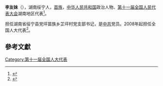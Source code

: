 '''李友妹'''（{{bd|1963年||}}），湖南绥宁人，[[苗族|苗族]]，[[中华人民共和国|中华人民共和国]]政治人物、[[第十一届全国人民代表大会|第十一届全国人民代表大会]]湖南地区代表<ref>{{cite web|author=新华网|title=第十一届全国人大代表|url=http://news.xinhuanet.com/ziliao/2008-03/03/content_7708230.htm?node=36628|publisher=新华网|accessdate=2014-01-07|archive-date=2014-01-10|archive-url=https://web.archive.org/web/20140110211415/http://news.xinhuanet.com/ziliao/2008-03/03/content_7708230.htm?node=36628|dead-url=no}}</ref>。

担任湖南省绥宁县党坪苗族乡芷坪村党支部书记，是[[中共|中共]]党员。2008年起担任全国人大代表<ref>{{cite news|title=全国人大代表信息-李友妹|url= http://210.82.31.1:8084/delegate/viewDelegate.action?dbid=111704|accessdate=2013-04-05|newspaper=全国人大网|archive-url=https://web.archive.org/web/20140514090639/http://www.npc.gov.cn/delegate/viewDelegate.action?dbid=111704|archive-date=2014-05-14|dead-url=yes}}</ref>。

==參考文獻==
{{reflist}}
[[Category:第十一届全国人大代表|Category:第十一届全国人大代表]]